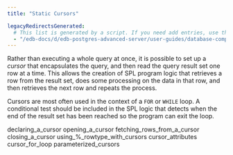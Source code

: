 ```yaml
---
title: "Static Cursors"

legacyRedirectsGenerated:
  # This list is generated by a script. If you need add entries, use the `legacyRedirects` key.
  - "/edb-docs/d/edb-postgres-advanced-server/user-guides/database-compatibility-for-oracle-developers-guide/10/Database_Compatibility_for_Oracle_Developers_Guide_10.1.075.html"
---
```


<div id="static_cursors" class="registered_link"></div>

Rather than executing a whole query at once, it is possible to set up a *cursor* that encapsulates the query, and then read the query result set one row at a time. This allows the creation of SPL program logic that retrieves a row from the result set, does some processing on the data in that row, and then retrieves the next row and repeats the process.

Cursors are most often used in the context of a `FOR` or `WHILE` loop. A conditional test should be included in the SPL logic that detects when the end of the result set has been reached so the program can exit the loop.

<div class="toctree" maxdepth="3">

declaring_a_cursor opening_a_cursor fetching_rows_from_a_cursor closing_a_cursor using\_%\_rowtype_with_cursors cursor_attributes cursor_for_loop parameterized_cursors

</div>
